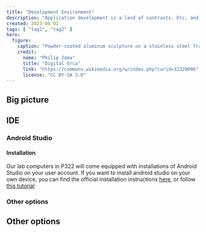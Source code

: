 ```yaml
---
title: "Development Environment"
description: "Application development is a land of contrasts. Etc, and so forth, but mostly and so on."
created: 2023-08-02
tags: [ "tag1", "tag2" ]
hero:
  figure:
    caption: "Powder-coated aluminum sculpture on a stainless steel frame."
    credit:
      name: "Philip Jama"
      title: "Digital Orca"
      link: "https://commons.wikimedia.org/w/index.php?curid=32329006"
      license: "CC BY-SA 3.0"
---
```


## Big picture

## IDE

### Android Studio

#### Installation

Our lab computers in P322 will come equipped with installations of Android Studio on your user account. If you want to install android studio on your own device, you can find the official installation instructions [here](https://developer.android.com/studio/install), or follow [this tutorial](https://developer.android.com/codelabs/basic-android-kotlin-compose-install-android-studio)

### Other options


## Other options
